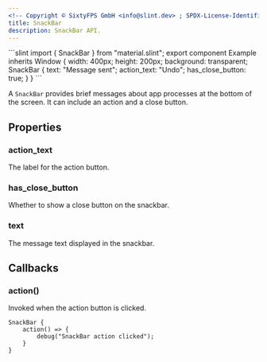 ```yaml
---
<!-- Copyright © SixtyFPS GmbH <info@slint.dev> ; SPDX-License-Identifier: MIT -->
title: SnackBar
description: SnackBar API.
---
```



<CodeSnippetMD imagePath="" imageWidth="0" imageHeight="0" imageAlt="">
```slint
import { SnackBar } from "material.slint";
export component Example inherits Window {
    width: 400px;
    height: 200px;
    background: transparent;
    SnackBar {
        text: "Message sent";
        action_text: "Undo";
        has_close_button: true;
    }
}
```
</CodeSnippetMD>

A `SnackBar` provides brief messages about app processes at the bottom of the screen. It can include an action and a close button.

## Properties

### action_text
<SlintProperty propName="action_text" typeName="string">
The label for the action button.
</SlintProperty>

### has_close_button
<SlintProperty propName="has_close_button" typeName="bool">
Whether to show a close button on the snackbar.
</SlintProperty>

### text
<SlintProperty propName="text" typeName="string">
The message text displayed in the snackbar.
</SlintProperty>

## Callbacks

### action()
Invoked when the action button is clicked.

```slint {2-4}
SnackBar {
    action() => {
        debug("SnackBar action clicked");
    }
}
```